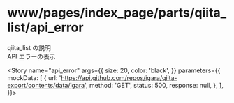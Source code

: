 
<Meta
  title="www/pages/index_page/parts/qiita_list/api_error"
  component={QiitaList}
  decorators={[withMock]}
/>

# www/pages/index_page/parts/qiita_list/api_error

qiita_list の説明  
API エラーの表示

<Story
  name="api_error"
  args={{
    size: 20,
    color: 'black',
  }}
  parameters={{
    mockData: [
      {
        url: 'https://api.github.com/repos/igara/qiita-export/contents/data/igara',
        method: 'GET',
        status: 500,
        response: null,
      },
    ],
  }}></Story>

<Source>
  <QiitaList />
</Source>

<Props story="api_error" />
